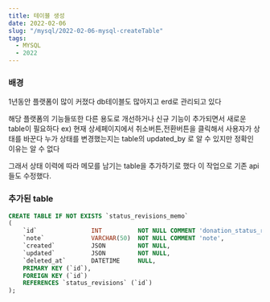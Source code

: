 ```yaml
---
title: 테이블 생성
date: 2022-02-06
slug: "/mysql/2022-02-06-mysql-createTable"
tags:
  - MYSQL
  - 2022
---
```


### 배경
1년동안 플랫폼이 많이 커졌다
db테이블도 많아지고 erd로 관리되고 있다

해당 플랫폼의 기능들또한 다른 용도로 개선하거나 신규 기능이 추가되면서
새로운 table이 필요하다
ex)
현재 상세페이지에서
취소버튼,전환버튼을 클릭해서 사용자가 상태를 바꾼다
누가 상태를 변경했는지는 table의 updated_by 로 알 수 있지만
정확인 이유는 알 수 없다

그래서 상태 이력에 따라 메모를 남기는 table을 추가하기로 했다
이 작업으로 기존 api들도 수정했다.

### 추가된 table

```sql
CREATE TABLE IF NOT EXISTS `status_revisions_memo`
(
    `id`               INT          NOT NULL COMMENT 'donation_status_revisions_id' ,
    `note`             VARCHAR(50)  NOT NULL COMMENT 'note',
    `created`          JSON         NOT NULL,
    `updated`          JSON         NOT NULL,
    `deleted_at`       DATETIME     NULL,
    PRIMARY KEY (`id`),
    FOREIGN KEY (`id`)
    REFERENCES `status_revisions` (`id`)
);
```

